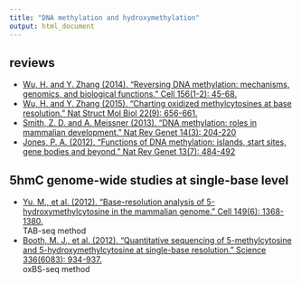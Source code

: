 ```yaml
---
title: "DNA methylation and hydroxymethylation"
output: html_document
---
```


## reviews
* [Wu, H. and Y. Zhang (2014). "Reversing DNA methylation: mechanisms, genomics, and biological functions." Cell 156(1-2): 45-68.](http://www.cell.com/cell/fulltext/S0092-8674(13)01588-2)
* [Wu, H. and Y. Zhang (2015). "Charting oxidized methylcytosines at base resolution." Nat Struct Mol Biol 22(9): 656-661.](https://www.nature.com/articles/nsmb.3071)
* [Smith, Z. D. and A. Meissner (2013). "DNA methylation: roles in mammalian development." Nat Rev Genet 14(3): 204-220](https://www.nature.com/articles/nrg3354)  
* [Jones, P. A. (2012). "Functions of DNA methylation: islands, start sites, gene bodies and beyond." Nat Rev Genet 13(7): 484-492](https://www.nature.com/articles/nrg3230)   


## 5hmC genome-wide studies at single-base level
* [Yu, M., et al. (2012). "Base-resolution analysis of 5-hydroxymethylcytosine in the mammalian genome." Cell 149(6): 1368-1380.](https://www.sciencedirect.com/science/article/pii/S009286741200534X)  
    TAB-seq method
* [Booth, M. J., et al. (2012). "Quantitative sequencing of 5-methylcytosine and 5-hydroxymethylcytosine at single-base resolution." Science 336(6083): 934-937.](http://science.sciencemag.org/content/336/6083/934.full)  
    oxBS-seq method
    

